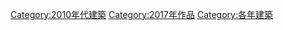 {{Commonscat|Built in 2017}}

[[Category:2010年代建築|Category:2010年代建築]]
[[Category:2017年作品|Category:2017年作品]]
[[Category:各年建築|Category:各年建築]]